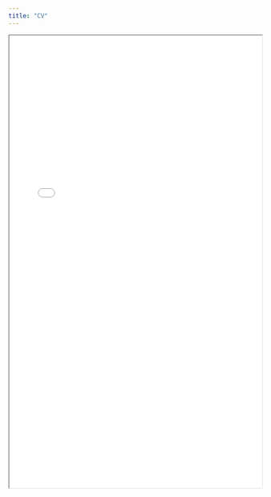 ```yaml
---
title: "CV"
---
```



<div>
```{=html}
<iframe width="100%" height="900" src="./files/LiChen_Dong_CV_02_26_2025.pdf"></iframe>
```
</div>

